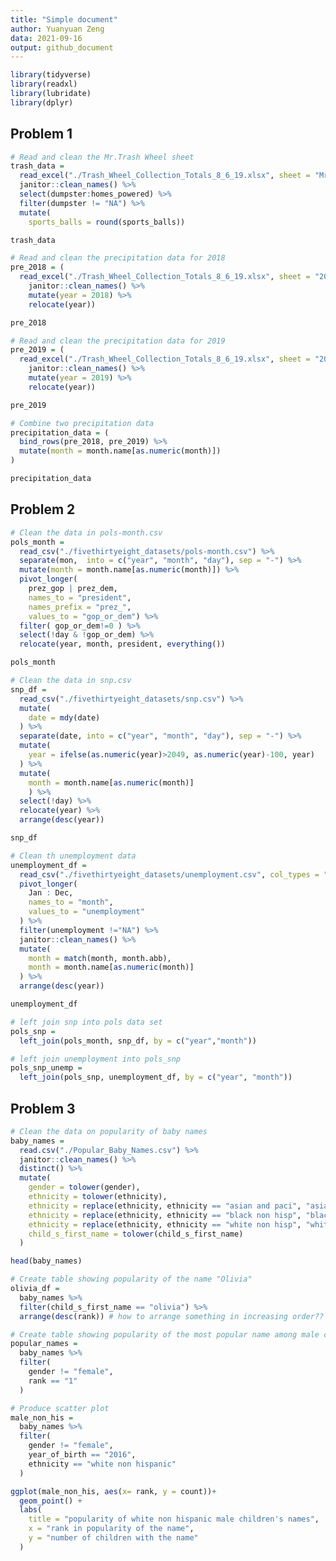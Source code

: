 ```yaml
---
title: "Simple document"
author: Yuanyuan Zeng
data: 2021-09-16
output: github_document
---
```

```r
library(tidyverse)
library(readxl)
library(lubridate)
library(dplyr)
```

## Problem 1

```r
# Read and clean the Mr.Trash Wheel sheet
trash_data = 
  read_excel("./Trash_Wheel_Collection_Totals_8_6_19.xlsx", sheet = "Mr. Trash Wheel") %>%     
  janitor::clean_names() %>% 
  select(dumpster:homes_powered) %>% 
  filter(dumpster != "NA") %>% 
  mutate(
    sports_balls = round(sports_balls))

trash_data

# Read and clean the precipitation data for 2018
pre_2018 = (
  read_excel("./Trash_Wheel_Collection_Totals_8_6_19.xlsx", sheet = "2018 Precipitation", range = "A2:B14") %>% 
    janitor::clean_names() %>% 
    mutate(year = 2018) %>%  
    relocate(year))

pre_2018

# Read and clean the precipitation data for 2019
pre_2019 = (
  read_excel("./Trash_Wheel_Collection_Totals_8_6_19.xlsx", sheet = "2019 Precipitation", range = "A2:B8") %>% 
    janitor::clean_names() %>% 
    mutate(year = 2019) %>% 
    relocate(year))

pre_2019

# Combine two precipitation data
precipitation_data = (
  bind_rows(pre_2018, pre_2019) %>% 
  mutate(month = month.name[as.numeric(month)])
)

precipitation_data
```
## Problem 2

```r
# Clean the data in pols-month.csv
pols_month = 
  read_csv("./fivethirtyeight_datasets/pols-month.csv") %>% 
  separate(mon,  into = c("year", "month", "day"), sep = "-") %>% 
  mutate(month = month.name[as.numeric(month)]) %>% 
  pivot_longer(
    prez_gop | prez_dem,
    names_to = "president",
    names_prefix = "prez_",
    values_to = "gop_or_dem") %>% 
  filter( gop_or_dem!=0 ) %>% 
  select(!day & !gop_or_dem) %>% 
  relocate(year, month, president, everything())

pols_month

# Clean the data in snp.csv
snp_df = 
  read_csv("./fivethirtyeight_datasets/snp.csv") %>% 
  mutate(
    date = mdy(date)
  ) %>% 
  separate(date, into = c("year", "month", "day"), sep = "-") %>% 
  mutate(
    year = ifelse(as.numeric(year)>2049, as.numeric(year)-100, year)
  ) %>% 
  mutate(
    month = month.name[as.numeric(month)]
    ) %>% 
  select(!day) %>% 
  relocate(year) %>% 
  arrange(desc(year))

snp_df

# Clean th unemployment data 
unemployment_df = 
  read_csv("./fivethirtyeight_datasets/unemployment.csv", col_types = "cdddddddddddd") %>% 
  pivot_longer(
    Jan : Dec,
    names_to = "month",
    values_to = "unemployment"
  ) %>% 
  filter(unemployment !="NA") %>% 
  janitor::clean_names() %>% 
  mutate(
    month = match(month, month.abb),
    month = month.name[as.numeric(month)]
  ) %>% 
  arrange(desc(year)) 

unemployment_df

# left join snp into pols data set
pols_snp =
  left_join(pols_month, snp_df, by = c("year","month"))

# left join unemployment into pols_snp 
pols_snp_unemp =
  left_join(pols_snp, unemployment_df, by = c("year", "month"))
```


## Problem 3

```r
# Clean the data on popularity of baby names
baby_names = 
  read.csv("./Popular_Baby_Names.csv") %>% 
  janitor::clean_names() %>%
  distinct() %>% 
  mutate(
    gender = tolower(gender),
    ethnicity = tolower(ethnicity),
    ethnicity = replace(ethnicity, ethnicity == "asian and paci", "asian and pacific islander"),
    ethnicity = replace(ethnicity, ethnicity == "black non hisp", "black non hispanic"),
    ethnicity = replace(ethnicity, ethnicity == "white non hisp", "white non hispanic"),
    child_s_first_name = tolower(child_s_first_name)
  )

head(baby_names)

# Create table showing popularity of the name "Olivia"
olivia_df =
  baby_names %>% 
  filter(child_s_first_name == "olivia") %>% 
  arrange(desc(rank)) # how to arrange something in increasing order??

# Create table showing popularity of the most popular name among male children over time
popular_names =
  baby_names %>% 
  filter(
    gender != "female",
    rank == "1"
  )

# Produce scatter plot
male_non_his =
  baby_names %>% 
  filter(
    gender != "female",
    year_of_birth == "2016",
    ethnicity == "white non hispanic"
  )

ggplot(male_non_his, aes(x= rank, y = count))+
  geom_point() +
  labs(
    title = "popularity of white non hispanic male children's names",
    x = "rank in popularity of the name",
    y = "number of children with the name"
  )
```


